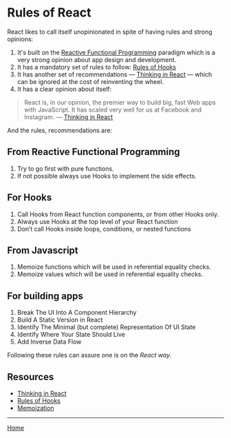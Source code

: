 

<Meta title="Rules of React" component={RulesOfReact} />

# Rules of React

React likes to call itself unopinionated in spite of having rules and strong opinions:

1. It's built on the [Reactive Functional Programming](<(./?path=/docs/thinkinginreact)>) paradigm which is a very strong opinion about app design and development.
2. It has a mandatory set of rules to follow: [Rules of Hooks](https://reactjs.org/docs/hooks-rules.html)
3. It has another set of recommendations &mdash; [Thinking in React](https://reactjs.org/docs/thinking-in-react.html) &mdash; which can be ignored at the cost of reinventing the wheel.
4. It has a clear opinion about itself:

> React is, in our opinion, the premier way to build big, fast Web apps with JavaScript. It has scaled very well for us at Facebook and Instagram. &mdash; [Thinking in React](https://reactjs.org/docs/thinking-in-react.html)

And the rules, recommendations are:

## From Reactive Functional Programming

1. Try to go first with pure functions.
2. If not possible always use Hooks to implement the side effects.

## For Hooks

1. Call Hooks from React function components, or from other Hooks only.
2. Always use Hooks at the top level of your React function
3. Don’t call Hooks inside loops, conditions, or nested functions

## From Javascript

1. Memoize functions which will be used in referential equality checks.
2. Memoize values which will be used in referential equality checks.

## For building apps

1. Break The UI Into A Component Hierarchy
2. Build A Static Version in React
3. Identify The Minimal (but complete) Representation Of UI State
4. Identify Where Your State Should Live
5. Add Inverse Data Flow

Following these rules can assure one is on the _React way_.

## Resources

- [Thinking in React](https://reactjs.org/docs/thinking-in-react.html)
- [Rules of Hooks](https://reactjs.org/docs/hooks-rules.html)
- [Memoization](./?path=/docs/home--page)

---

[Home](./?path=/docs/home--page)
